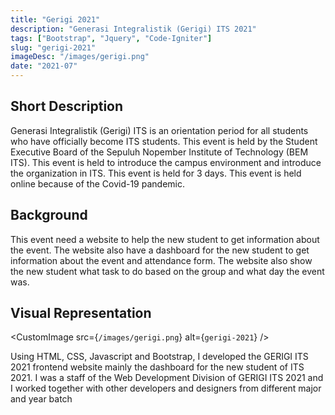 ```yaml
---
title: "Gerigi 2021"
description: "Generasi Integralistik (Gerigi) ITS 2021"
tags: ["Bootstrap", "Jquery", "Code-Igniter"]
slug: "gerigi-2021"
imageDesc: "/images/gerigi.png"
date: "2021-07"
---
```


## Short Description

Generasi Integralistik (Gerigi) ITS is an orientation period for all students who have officially become ITS students. This event is held by the Student Executive Board of the Sepuluh Nopember Institute of Technology (BEM ITS). This event is held to introduce the campus environment and introduce the organization in ITS. This event is held for 3 days. This event is held online because of the Covid-19 pandemic.

## Background

This event need a website to help the new student to get information about the event. The website also have a dashboard for the new student to get information about the event and attendance form. The website also show the new student what task to do based on the group and what day the event was.

## Visual Representation

<CustomImage src={`/images/gerigi.png`} alt={`gerigi-2021`} />

Using HTML, CSS, Javascript and Bootstrap, I developed the GERIGI ITS 2021 frontend website mainly the dashboard for the new student of ITS 2021. I was a staff of the Web Development Division of GERIGI ITS 2021 and I worked together with other developers and designers from different major and year batch
